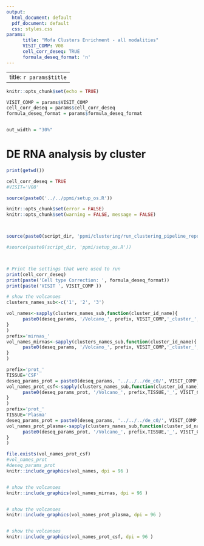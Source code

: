 ```yaml
---
output:
  html_document: default
  pdf_document: default
  css: styles.css
params: 
      title: "Mofa Clusters Enrichment - all modalities"
      VISIT_COMP: V08
      cell_corr_deseq: TRUE
      formula_deseq_format: 'n'
---
```


---
title:  `r params$title`
---

```r

knitr::opts_chunk$set(echo = TRUE)

VISIT_COMP = params$VISIT_COMP
cell_corr_deseq = params$cell_corr_deseq
formula_deseq_format = params$formula_deseq_format


out_width = "30%"
```

# DE RNA analysis by cluster


```r



print(getwd())

cell_corr_deseq = TRUE
#VISIT='V08'

source(paste0('../../ppmi/setup_os.R'))
```




```r


knitr::opts_chunk$set(error = FALSE) 
knitr::opts_chunk$set(warning = FALSE, message = FALSE) 



source(paste0(script_dir, 'ppmi/clustering/run_clustering_pipeline_report.R'))

#source(paste0(script_dir, 'ppmi/setup_os.R'))




```


```r
# Print the settings that were used to run
print(cell_corr_deseq)
print(paste('Cell type Correction: ', formula_deseq_format))
print(paste('VISIT ', VISIT_COMP ))


```



```r

# show the volcanoes
clusters_names_sub<-c('1', '2', '3')

vol_names<-sapply(clusters_names_sub,function(cluster_id_name){
      paste0(deseq_params, '/Volcano_', prefix, VISIT_COMP,'_cluster_', cluster_id_name, '.jpeg')
}
)
prefix='mirnas_'
vol_names_mirnas<-sapply(clusters_names_sub,function(cluster_id_name){
      paste0(deseq_params, '/Volcano_', prefix, VISIT_COMP,'_cluster_', cluster_id_name, '.jpeg')
}
)

prefix='prot_'
TISSUE='CSF'
deseq_params_prot = paste0(deseq_params, '../../../de_c0/', VISIT_COMP, '/')
vol_names_prot_csf<-sapply(clusters_names_sub,function(cluster_id_name){
      paste0(deseq_params_prot, '/Volcano_', prefix,TISSUE,'_', VISIT_COMP,'_cluster_', cluster_id_name, '.jpeg')
}
)
prefix='prot_'
TISSUE='Plasma'
deseq_params_prot = paste0(deseq_params, '../../../de_c0/', VISIT_COMP, '/')
vol_names_prot_plasma<-sapply(clusters_names_sub,function(cluster_id_name){
      paste0(deseq_params_prot, '/Volcano_', prefix,TISSUE,'_', VISIT_COMP,'_cluster_', cluster_id_name, '.jpeg')
}
)

file.exists(vol_names_prot_csf)
#vol_names_prot
#deseq_params_prot
knitr::include_graphics(vol_names, dpi = 96 )



```


```r

# show the volcanoes
knitr::include_graphics(vol_names_mirnas, dpi = 96 )



```




```r

# show the volcanoes
knitr::include_graphics(vol_names_prot_plasma, dpi = 96 )



```


```r

# show the volcanoes
knitr::include_graphics(vol_names_prot_csf, dpi = 96 )



```


